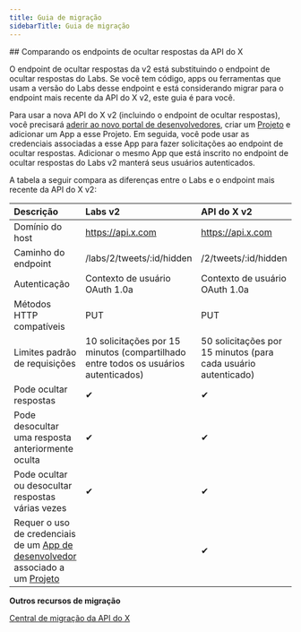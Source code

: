 ```yaml
---
title: Guia de migração
sidebarTitle: Guia de migração
---
```



<div id="comparing-x-apis-hide-replies-endpoints">
  ## Comparando os endpoints de ocultar respostas da API do X
</div>

O endpoint de ocultar respostas da v2 está substituindo o endpoint de ocultar respostas do Labs. Se você tem código, apps ou ferramentas que usam a versão do Labs desse endpoint e está considerando migrar para o endpoint mais recente da API do X v2, este guia é para você.

Para usar a nova API do X v2 (incluindo o endpoint de ocultar respostas), você precisará [aderir ao novo portal de desenvolvedores](https://developer.x.com/en/portal/opt-in), criar um [Projeto](/pt-BR/resources/fundamentals/projects) e adicionar um App a esse Projeto. Em seguida, você pode usar as credenciais associadas a esse App para fazer solicitações ao endpoint de ocultar respostas. Adicionar o mesmo App que está inscrito no endpoint de ocultar respostas do Labs v2 manterá seus usuários autenticados.

A tabela a seguir compara as diferenças entre o Labs e o endpoint mais recente da API do X v2:
 

| **Descrição** | **Labs v2** | **API do X v2** |
| :--- | :--- | :--- |
| Domínio do host | https://api.x.com | https://api.x.com |
| Caminho do endpoint | /labs/2/tweets/:id/hidden | /2/tweets/:id/hidden |
| Autenticação | Contexto de usuário OAuth 1.0a | Contexto de usuário OAuth 1.0a |
| Métodos HTTP compatíveis | PUT | PUT |
| Limites padrão de requisições | 10 solicitações por 15 minutos (compartilhado entre todos os usuários autenticados) | 50 solicitações por 15 minutos (para cada usuário autenticado) |
| Pode ocultar respostas | ✔︎  | ✔︎  |
| Pode desocultar uma resposta anteriormente oculta | ✔︎  | ✔︎  |
| Pode ocultar ou desocultar respostas várias vezes | ✔︎  | ✔︎  |
| Requer o uso de credenciais de um [App de desenvolvedor](/pt-BR/resources/fundamentals/developer-apps) associado a um [Projeto](/pt-BR/resources/fundamentals/projects) |     | ✔   |

**Outros recursos de migração**

[Central de migração da API do X](/pt-BR/x-api/migrate/overview)